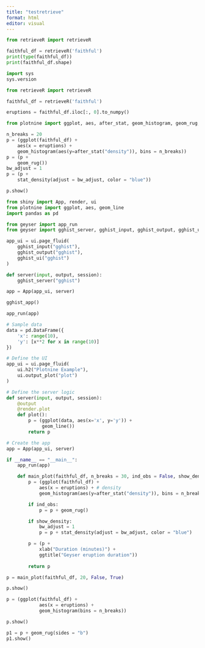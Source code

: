 ```yaml
---
title: "testretrieve"
format: html
editor: visual
---
```


```python
from retrieveR import retrieveR

faithful_df = retrieveR('faithful')
print(type(faithful_df))
print(faithful_df.shape)
```
```python
import sys
sys.version
```

```python
from retrieveR import retrieveR

faithful_df = retrieveR('faithful')
```

```python
eruptions = faithful_df.iloc[:, 0].to_numpy()
```

```python
from plotnine import ggplot, aes, after_stat, geom_histogram, geom_rug, stat_density

n_breaks = 20
p = (ggplot(faithful_df) +
    aes(x = eruptions) + 
    geom_histogram(aes(y=after_stat("density")), bins = n_breaks))
p = (p +
    geom_rug())
bw_adjust = 1
p = (p + 
    stat_density(adjust = bw_adjust, color = "blue"))
```

```python
p.show()
```

```python
from shiny import App, render, ui
from plotnine import ggplot, aes, geom_line
import pandas as pd

from geyser import app_run
from geyser import gghist_server, gghist_input, gghist_output, gghist_ui

app_ui = ui.page_fluid(
    gghist_input("gghist"),
    gghist_output("gghist"),
    gghist_ui("gghist")
)

def server(input, output, session):
    gghist_server("gghist")

app = App(app_ui, server)
```

```python
gghist_app()
```

```python
app_run(app)
```

```python
# Sample data
data = pd.DataFrame({
    'x': range(10),
    'y': [x**2 for x in range(10)]
})

# Define the UI
app_ui = ui.page_fluid(
    ui.h2("Plotnine Example"),
    ui.output_plot("plot")
)

# Define the server logic
def server(input, output, session):
    @output
    @render.plot
    def plot():
        p = (ggplot(data, aes(x='x', y='y')) +
             geom_line())
        return p

# Create the app
app = App(app_ui, server)
```

```python
if __name__ == "__main__":
    app_run(app)
```

```python
    def main_plot(faithful_df, n_breaks = 30, ind_obs = False, show_density = False):
        p = (ggplot(faithful_df) +
            aes(x = eruptions) + # density
            geom_histogram(aes(y=after_stat("density")), bins = n_breaks))

        if ind_obs:
            p = p + geom_rug()

        if show_density:
            bw_adjust = 1
            p = p + stat_density(adjust = bw_adjust, color = "blue")

        p = (p +
            xlab("Duration (minutes)") +
            ggtitle("Geyser eruption duration"))
        
        return p

```

```python
p = main_plot(faithful_df, 20, False, True)
```

```python
p.show()
```

```python
p = (ggplot(faithful_df) +
            aes(x = eruptions) +
            geom_histogram(bins = n_breaks))
```

```python
p.show()
```

```python
p1 = p + geom_rug(sides = "b")
p1.show()
```


